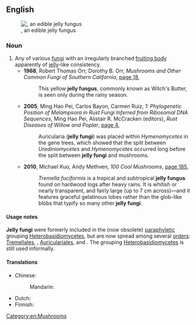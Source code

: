 ==English==
[[File:Auricularia auricula-judae Lodz(Poland)(js)01.jpg|right|thumb|{{taxlink|Auricula auricula-judae|species|'''Auricularia''' auricula-judae}}, an edible jelly fungus]]

===Noun===
{{en-noun|jelly fungi}}

# Any of various [[fungus|fungi]] with an irregularly branched [[fruiting body]] apparently of [[jelly]]-like consistency.
#* '''1968''', Robert Thomas Orr, Dorothy B. Orr, ''Mushrooms and Other Common Fungi of Southern California'', [http://books.google.com.au/books?id=XKR07yDMu6YC&pg=PA18&dq=%22jelly+fungus%22%7C%22jelly+fungi%22&hl=en&sa=X&ei=c3NKUp_1Eam1iQe8x4HICg&redir_esc=y#v=onepage&q=%22jelly%20fungus%22%7C%22jelly%20fungi%22&f=false page 18],
#*: This yellow '''jelly fungus''', commonly known as Witch's Butter, is seen only during the rainy season.
#* '''2005''', Ming Hao Pei, Carlos Bayon, Carmen Ruiz, ''1: Phylogenetic Position of Melampsora in Rust Fungi Inferred from Ribosomal DNA Sequences'', Ming Hao Pei, Alistair R. McCracken (editors), ''Rust Diseases of Willow and Poplar'', [http://books.google.com.au/books?id=oeCTeUGNuqEC&pg=PA4&dq=%22jelly+fungus%22%7C%22jelly+fungi%22&hl=en&sa=X&ei=c3NKUp_1Eam1iQe8x4HICg&redir_esc=y#v=onepage&q=%22jelly%20fungus%22%7C%22jelly%20fungi%22&f=false page 4],
#*: Auricularia ('''jelly fungi''') was placed within ''Hymenomycetes'' in the gene trees, which showed that the split between ''Urediniomycetes'' and ''Hymenomycetes'' occurred long before the split between '''jelly fungi''' and mushrooms.
#* '''2010''', Michael Kuo, Andy Methven, ''100 Cool Mushrooms'', [http://books.google.com.au/books?id=jhll7DJcnrwC&pg=PA185&dq=%22jelly+fungus%22%7C%22jelly+fungi%22&hl=en&sa=X&ei=c3NKUp_1Eam1iQe8x4HICg&redir_esc=y#v=onepage&q=%22jelly%20fungus%22%7C%22jelly%20fungi%22&f=false page 185],
#*: ''Tremella fuciformis'' is a tropical and subtropical '''jelly fungus''' found on hardwood logs after heavy rains. It is whitish or nearly transparent, and fairly large (up to 7 cm across)—and it features graceful gelatinous lobes rather than the glob-like blobs that typify so many other '''jelly fungi'''.

====Usage notes====
'''Jelly fungi''' were formerly included in the (now obsolete) [[paraphyletic]] grouping [[Heterobasidiomycetes]], but are now spread among several [[order]]s: [[Tremellales]], {{taxlink|Dacrymycetales|order|noshow=1}}, [[Auriculariales]], and {{taxlink|Sebacinales|order|noshow=1}}. The grouping [[Heterobasidiomycetes]] is still used informally.

====Translations====
{{trans-top|fungus}}
* Chinese:
*: Mandarin: {{t-needed|cmn}}
{{trans-mid}}
* Dutch: {{t-needed|nl}}
* Finnish: {{t-needed|fi}}
{{trans-bottom}}

[[Category:en:Mushrooms]]